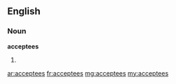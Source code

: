 ==English==

===Noun===
'''acceptees'''
# {{plural of|acceptee}}

[[ar:acceptees]]
[[fr:acceptees]]
[[mg:acceptees]]
[[my:acceptees]]